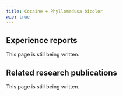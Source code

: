 ---
title: Cocaine + Phyllomedusa bicolor
wip: true
---

## Experience reports

This page is still being written.

## Related research publications

This page is still being written.

